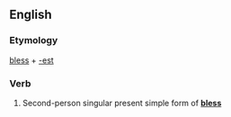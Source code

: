 ==English==

===Etymology===
[[bless]] + [[-est]]

===Verb===
{{infl|en|verb form}}

# {{archaic}} Second-person singular present simple form of '''[[bless]]'''